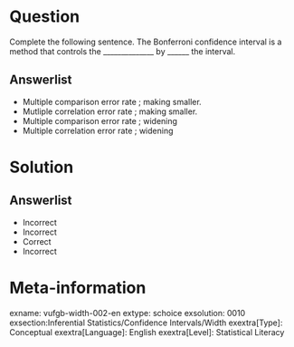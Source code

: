 Question
========
  
Complete the following sentence. The Bonferroni confidence interval is a method that controls the ______________ by ______ the interval.

  
Answerlist
----------
* Multiple comparison error rate ; making smaller.
* Mutliple correlation error rate ; making smaller.
* Multiple comparison error rate ; widening
* Multiple correlation error rate ; widening

Solution
========

Answerlist
----------
* Incorrect
* Incorrect
* Correct
* Incorrect

Meta-information
================
exname: vufgb-width-002-en
extype: schoice
exsolution: 0010
exsection:Inferential Statistics/Confidence Intervals/Width
exextra[Type]: Conceptual
exextra[Language]: English
exextra[Level]: Statistical Literacy